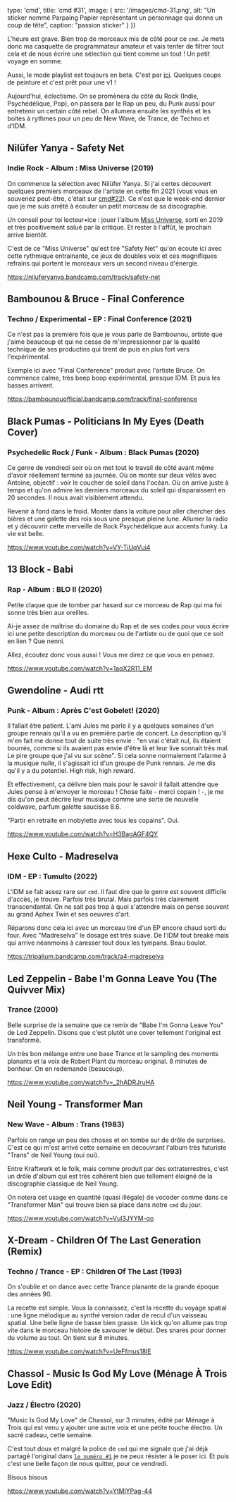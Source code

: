 

  type: 'cmd',
  title: 'cmd #31',
  image: {
    src: '/images/cmd-31.png',
    alt: "Un sticker nommé Parpaing Papier représentant un personnage qui donne un coup de tête",
    caption: "passion sticker"
  }
}) 

L'heure est grave. Bien trop de morceaux mis de côté pour ce `cmd`. Je mets donc
ma casquette de programmateur amateur et vais tenter de filtrer tout cela et de
nous écrire une sélection qui tient comme un tout ! Un petit voyage en somme. 

Aussi, le mode playlist est toujours en beta. C'est par
[ici](https://cmd-git-player-guillaumewuip.vercel.app/). Quelques coups de
peinture et c'est prêt pour une v1 ! 

Aujourd'hui, éclectisme. On se promènera du côté du Rock (Indie, Psychédélique,
Pop), on passera par le Rap un peu, du Punk aussi pour entretenir un certain
côté rebel. On allumera ensuite les synthés et les boites à rythmes pour un peu
de New Wave, de Trance, de Techno et d'IDM.



## Nilüfer Yanya - Safety Net

### Indie Rock - Album : Miss Universe (2019)

On commence la sélection avec Nilüfer Yanya. Si j'ai certes découvert quelques
premiers morceaux de l'artiste en cette fin 2021 (vous vous en souvenez
peut-être, c'était sur [cmd#22](https://cmd.wuips.com/post/2021-11-19-cmd-22)).
Ce n'est que le week-end dernier que je me suis arrêté à écouter un petit
morceau de sa discographie.

Un conseil pour toi lecteur•ice : jouer l'album [Miss
Universe](https://niluferyanya.bandcamp.com/album/miss-universe), sorti en 2019
et très positivement salué par la critique. Et rester à l'affût, le prochain
arrive bientôt. 

C'est de ce "Miss Universe" qu'est tiré "Safety Net" qu'on écoute ici avec cette
rythmique entrainante, ce jeux de doubles voix et ces magnifiques refrains qui
portent le morceaux vers un second niveau d'énergie.

https://niluferyanya.bandcamp.com/track/safety-net



## Bambounou & Bruce - Final Conference

### Techno / Experimental - EP : Final Conference (2021)

Ce n'est pas la première fois que je vous parle de Bambounou, artiste que j'aime
beaucoup et qui ne cesse de m'impressionner par la qualité technique de ses
productins qui tirent de puis en plus fort vers l'expérimental.

Exemple ici avec "Final Conference" produit avec l'artiste Bruce. On commence
calme, très beep boop expérimental, presque IDM. Et puis les basses arrivent.

https://bambounouofficial.bandcamp.com/track/final-conference



## Black Pumas - Politicians In My Eyes (Death Cover)

### Psychedelic Rock / Funk - Album : Black Pumas (2020)

Ce genre de vendredi soir où on met tout le travail de côté avant même d'avoir
réellement terminé sa journée. Où on monte sur deux vélos avec Antoine, objectif
: voir le coucher de soleil dans l'océan. Où on arrive juste à temps et qu'on
admire les derniers morceaux du soleil qui disparaissent en 20 secondes. Il nous
avait visiblement attendu.

Revenir à fond dans le froid. Monter dans la voiture pour aller chercher des
bières et une galette des rois sous une presque pleine lune.  Allumer la radio
et y découvrir cette merveille de Rock Psychédélique aux accents funky. La vie
est belle.

https://www.youtube.com/watch?v=VY-TiUqVui4



## 13 Block - Babi

### Rap - Album : BLO II (2020)

Petite claque que de tomber par hasard sur ce morceau de Rap qui ma foi sonne
très bien aux oreilles. 

Ai-je assez de maîtrise du domaine du Rap et de ses codes pour vous écrire ici
une petite description du morceau ou de l'artiste ou de quoi que ce soit en lien
? Que nenni. 

Allez, écoutez donc vous aussi ! Vous me direz ce que vous en pensez.

https://www.youtube.com/watch?v=1aqX2R11_EM



## Gwendoline - Audi rtt 

### Punk - Album : Après C'est Gobelet! (2020)

Il fallait être patient. L'ami Jules me parle il y a quelques semaines d'un
groupe rennais qu'il a vu en première partie de concert. La description qu'il
m'en fait me donne tout de suite très envie : "en vrai c'était nul, ils étaient
bourrés, comme si ils avaient pas envie d'être là et leur live sonnait très mal.
Le pire groupe que j'ai vu sur scène". Si cela sonne normalement l'alarme à la
musique nulle, il s'agissait ici d'un groupe de Punk rennais. Je me dis qu'il y
a du potentiel. High risk, high reward.

Et effectivement, ça délivre bien mais pour le savoir il fallait attendre que
Jules pense à m'envoyer le morceau ! Chose faite - merci copain ! -, je me dis
qu'on peut décrire leur musique comme une sorte de nouvelle coldwave, parfum
galette saucisse 8.6.

"Partir en retraite en mobylette avec tous les copains". Oui.

https://www.youtube.com/watch?v=H3BagAGF4QY



## Hexe Culto - Madreselva

### IDM - EP : Tumulto (2022)

L'IDM se fait assez rare sur `cmd`. Il faut dire que le genre est souvent
difficile d'accès, je trouve. Parfois très brutal. Mais parfois très clairement
transcendantal. On ne sait pas trop à quoi s'attendre mais on pense souvent au
grand Aphex Twin et ses oeuvres d'art.

Réparons donc cela ici avec un morceau tiré d'un EP encore chaud sorti du four.
Avec "Madreselva" le dosage est très suave. De l'IDM tout breaké mais qui arrive
néanmoins à caresser tout doux les tympans. Beau boulot. 

https://tripalium.bandcamp.com/track/a4-madreselva



## Led Zeppelin - Babe I'm Gonna Leave You (The Quivver Mix)

### Trance (2000)

Belle surprise de la semaine que ce remix de "Babe I'm Gonna Leave You" de Led
Zeppelin. Disons que c'est plutôt une cover tellement l'original est transformé.

Un très bon mélange entre une base Trance et le sampling des moments planants et
la voix de Robert Plant du morceau original. 8 minutes de bonheur. On en
redemande (beaucoup).

https://www.youtube.com/watch?v=_2hADRJruHA



## Neil Young - Transformer Man

### New Wave - Album : Trans (1983)

Parfois on range un peu des choses et on tombe sur de drôle de surprises.  C'est
ce qui m'est arrivé cette semaine en découvrant l'album très futuriste "Trans"
de Neil Young (oui oui).

Entre Kraftwerk et le folk, mais comme produit par des extraterrestres, c'est un
drôle d'album qui est très cohérent bien que tellement éloigné de la
discographie classique de Neil Young. 

On notera cet usage en quantité (quasi illégale) de vocoder comme dans ce
"Transformer Man" qui trouve bien sa place dans notre `cmd` du jour.

https://www.youtube.com/watch?v=Vul3JYYM-qo



## X-Dream - Children Of The Last Generation (Remix) 

### Techno / Trance - EP : Children Of The Last (1993)

On s'oublie et on dance avec cette Trance planante de la grande époque des
années 90. 

La recette est simple. Vous la connaissez, c'est la recette du voyage spatial :
une ligne mélodique au synthé version radar de recul d'un vaisseau spatial. Une
belle ligne de basse bien grasse. Un kick qu'on allume pas trop vite dans le
morceau histoire de savourer le début. Des snares pour donner du volume au tout.
On tient sur 8 minutes.

https://www.youtube.com/watch?v=UeFfmus18lE



## Chassol - Music Is God My Love (Ménage À Trois Love Edit)

### Jazz / Électro (2020)

"Music Is God My Love" de Chassol, sur 3 minutes, édité par Ménage à Trois qui
est venu y ajouter une autre voix et une petite touche électro. Un sacré cadeau,
cette semaine.

C'est tout doux et malgré la police de `cmd` qui me signale que j'ai déjà
partagé l'original dans [`le numéro
#1`](https://cmd.wuips.com/post/2021-06-25-cmd-1) je ne peux résister à le poser
ici. Et puis c'est une belle façon de nous quitter, pour ce vendredi.

Bisous bisous

https://www.youtube.com/watch?v=YtMlYPag-44

